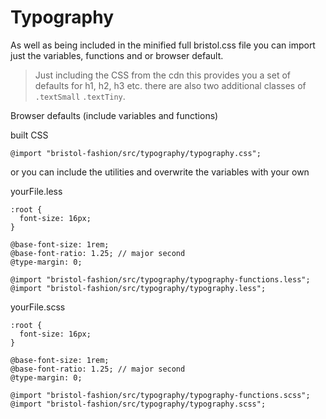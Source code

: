 

<Meta title="1. Docs/Typography" />

# Typography

As well as being included in the minified full bristol.css file you can import just the variables, functions and or browser default. 

> Just including the CSS from the cdn this provides you a set of defaults for h1, h2, h3 etc. there are also two additional classes of `.textSmall` `.textTiny`.

Browser defaults (include variables and functions)

built CSS
```
@import "bristol-fashion/src/typography/typography.css";
```

or you can include the utilities and overwrite the variables with your own

yourFile.less
```
:root {
  font-size: 16px;
}

@base-font-size: 1rem;
@base-font-ratio: 1.25; // major second
@type-margin: 0;

@import "bristol-fashion/src/typography/typography-functions.less";
@import "bristol-fashion/src/typography/typography.less";

```

yourFile.scss
```
:root {
  font-size: 16px;
}

@base-font-size: 1rem;
@base-font-ratio: 1.25; // major second
@type-margin: 0;

@import "bristol-fashion/src/typography/typography-functions.scss";
@import "bristol-fashion/src/typography/typography.scss";

```
